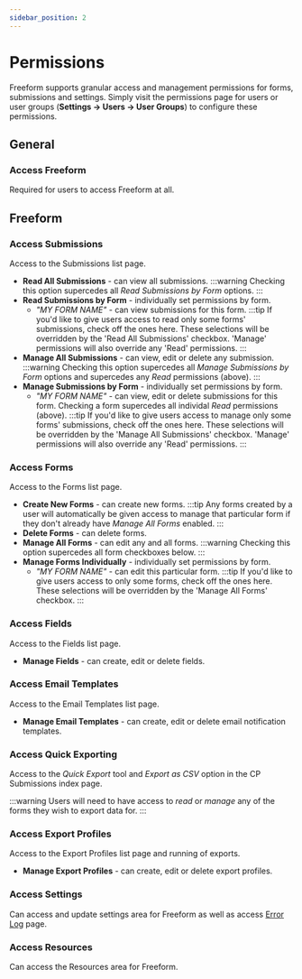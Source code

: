 ```yaml
---
sidebar_position: 2
---
```




# Permissions

Freeform supports granular access and management permissions for forms, submissions and settings. Simply visit the permissions page for users or user groups (**Settings → Users → User Groups**) to configure these permissions.

<Photo img={PermissionPhoto} alt="Permissions" />

## General

### Access Freeform

Required for users to access Freeform at all.

## Freeform

### Access Submissions

Access to the Submissions list page.

- **Read All Submissions** - can view all submissions.
  :::warning
  Checking this option supercedes all _Read Submissions by Form_ options.
  :::
- **Read Submissions by Form** - individually set permissions by form.
  - _"MY FORM NAME"_ - can view submissions for this form.
    :::tip
    If you'd like to give users access to read only some forms' submissions, check off the ones here. These selections will be overridden by the 'Read All Submissions' checkbox. 'Manage' permissions will also override any 'Read' permissions.
    :::
- **Manage All Submissions** - can view, edit or delete any submission.
  :::warning
  Checking this option supercedes all _Manage Submissions by Form_ options and supercedes any _Read_ permissions (above).
  :::
- **Manage Submissions by Form** - individually set permissions by form.
  - _"MY FORM NAME"_ - can view, edit or delete submissions for this form. Checking a form supercedes all individal _Read_ permissions (above).
    :::tip
    If you'd like to give users access to manage only some forms' submissions, check off the ones here. These selections will be overridden by the 'Manage All Submissions' checkbox. 'Manage' permissions will also override any 'Read' permissions.
    :::

### Access Forms

Access to the Forms list page.

- **Create New Forms** - can create new forms.
  :::tip
  Any forms created by a user will automatically be given access to manage that particular form if they don't already have _Manage All Forms_ enabled.
  :::
- **Delete Forms** - can delete forms.
- **Manage All Forms** - can edit any and all forms.
  :::warning
  Checking this option supercedes all form checkboxes below.
  :::
- **Manage Forms Individually** - individually set permissions by form.
  - _"MY FORM NAME"_ - can edit this particular form.
    :::tip
    If you'd like to give users access to only some forms, check off the ones here. These selections will be overridden by the 'Manage All Forms' checkbox.
    :::

### Access Fields

Access to the Fields list page.

- **Manage Fields** - can create, edit or delete fields.

### Access Email Templates

Access to the Email Templates list page.

- **Manage Email Templates** - can create, edit or delete email notification templates.

### Access Quick Exporting

Access to the _Quick Export_ tool and _Export as CSV_ option in the CP Submissions index page.

:::warning
Users will need to have access to _read_ or _manage_ any of the forms they wish to export data for.
:::

### Access Export Profiles

Access to the Export Profiles list page and running of exports.

- **Manage Export Profiles** - can create, edit or delete export profiles.

### Access Settings

Can access and update settings area for Freeform as well as access [Error Log](./settings#error-log) page.

### Access Resources

Can access the Resources area for Freeform.
